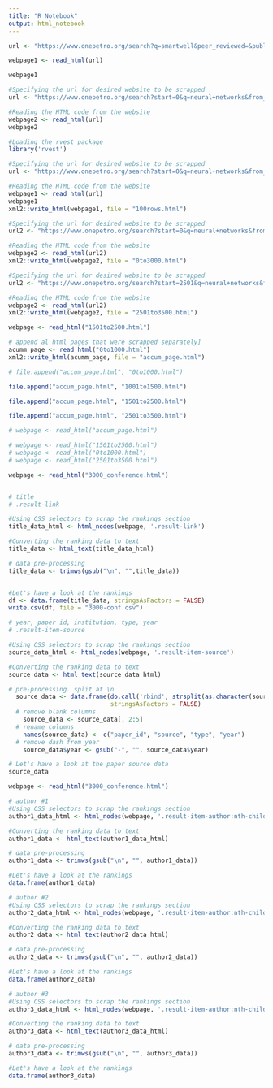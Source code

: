 ```yaml
---
title: "R Notebook"
output: html_notebook
---
```



```r
url <- "https://www.onepetro.org/search?q=smartwell&peer_reviewed=&published_between=&from_year=&to_year="

webpage1 <- read_html(url)
```


```r
webpage1
```

```r
#Specifying the url for desired website to be scrapped
url <- "https://www.onepetro.org/search?start=0&q=neural+networks&from_year=&peer_reviewed=&published_between=&rows=10&to_year="

#Reading the HTML code from the website
webpage2 <- read_html(url)
webpage2
```


```r
#Loading the rvest package
library('rvest')

#Specifying the url for desired website to be scrapped
url <- "https://www.onepetro.org/search?start=0&q=neural+networks&from_year=&peer_reviewed=&published_between=&rows=100&to_year="

#Reading the HTML code from the website
webpage1 <- read_html(url)
webpage1
xml2::write_html(webpage1, file = "100rows.html")
```




```r
#Specifying the url for desired website to be scrapped
url2 <- "https://www.onepetro.org/search?start=0&q=neural+networks&from_year=&peer_reviewed=&published_between=&rows=3000&to_year="

#Reading the HTML code from the website
webpage2 <- read_html(url2)
xml2::write_html(webpage2, file = "0to3000.html")
```


```r
#Specifying the url for desired website to be scrapped
url2 <- "https://www.onepetro.org/search?start=2501&q=neural+networks&from_year=&peer_reviewed=&published_between=&rows=1000&to_year="

#Reading the HTML code from the website
webpage2 <- read_html(url2)
xml2::write_html(webpage2, file = "2501to3500.html")
```

```r
webpage <- read_html("1501to2500.html")
```


```r
# append al html pages that were scrapped separately]
acumm_page <- read_html("0to1000.html")
xml2::write_html(acumm_page, file = "accum_page.html")

# file.append("accum_page.html", "0to1000.html")

file.append("accum_page.html", "1001to1500.html")

file.append("accum_page.html", "1501to2500.html")

file.append("accum_page.html", "2501to3500.html")
```

```r
# webpage <- read_html("accum_page.html")

# webpage <- read_html("1501to2500.html")
# webpage <- read_html("0to1000.html")
# webpage <- read_html("2501to3500.html")

```


```r
webpage <- read_html("3000_conference.html")


# title
# .result-link

#Using CSS selectors to scrap the rankings section
title_data_html <- html_nodes(webpage, '.result-link')

#Converting the ranking data to text
title_data <- html_text(title_data_html)

# data pre-processing
title_data <- trimws(gsub("\n", "",title_data))


#Let's have a look at the rankings
df <- data.frame(title_data, stringsAsFactors = FALSE)
write.csv(df, file = "3000-conf.csv")
```



```r
# year, paper id, institution, type, year
# .result-item-source

#Using CSS selectors to scrap the rankings section
source_data_html <- html_nodes(webpage, '.result-item-source')

#Converting the ranking data to text
source_data <- html_text(source_data_html)

# pre-processing. split at \n
  source_data <- data.frame(do.call('rbind', strsplit(as.character(source_data),'\n',fixed=TRUE)), 
                            stringsAsFactors = FALSE)
  # remove blank columns
    source_data <- source_data[, 2:5]
  # rename columns
    names(source_data) <- c("paper_id", "source", "type", "year")
  # remove dash from year
    source_data$year <- gsub("-", "", source_data$year)

# Let's have a look at the paper source data
source_data
```


```r
webpage <- read_html("3000_conference.html")
```


```r
# author #1
#Using CSS selectors to scrap the rankings section
author1_data_html <- html_nodes(webpage, '.result-item-author:nth-child(1)')

#Converting the ranking data to text
author1_data <- html_text(author1_data_html)

# data pre-processing
author1_data <- trimws(gsub("\n", "", author1_data))

#Let's have a look at the rankings
data.frame(author1_data)
```

```r
# author #2
#Using CSS selectors to scrap the rankings section
author2_data_html <- html_nodes(webpage, '.result-item-author:nth-child(2)')

#Converting the ranking data to text
author2_data <- html_text(author2_data_html)

# data pre-processing
author2_data <- trimws(gsub("\n", "", author2_data))

#Let's have a look at the rankings
data.frame(author2_data)
```



```r
# author #3
#Using CSS selectors to scrap the rankings section
author3_data_html <- html_nodes(webpage, '.result-item-author:nth-child(3)')

#Converting the ranking data to text
author3_data <- html_text(author3_data_html)

# data pre-processing
author3_data <- trimws(gsub("\n", "", author3_data))

#Let's have a look at the rankings
data.frame(author3_data)
```
